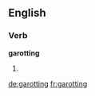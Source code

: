 
==English==

===Verb===
'''garotting'''

# {{present participle of|garotte}}

[[de:garotting]]
[[fr:garotting]]